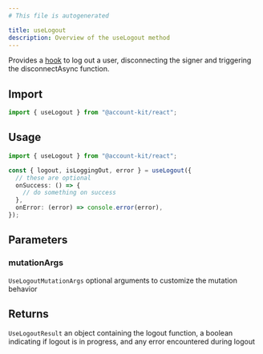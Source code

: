 ```yaml
---
# This file is autogenerated

title: useLogout
description: Overview of the useLogout method
---
```



Provides a [hook](https://github.com/alchemyplatform/aa-sdk/blob/main/account-kit/react/src/hooks/useLogout.ts) to log out a user, disconnecting the signer and triggering the disconnectAsync function.

## Import

```ts
import { useLogout } from "@account-kit/react";
```

## Usage

```ts twoslash
import { useLogout } from "@account-kit/react";

const { logout, isLoggingOut, error } = useLogout({
  // these are optional
  onSuccess: () => {
    // do something on success
  },
  onError: (error) => console.error(error),
});
```

## Parameters

### mutationArgs

`UseLogoutMutationArgs`
optional arguments to customize the mutation behavior

## Returns

`UseLogoutResult`
an object containing the logout function, a boolean indicating if logout is in progress, and any error encountered during logout
